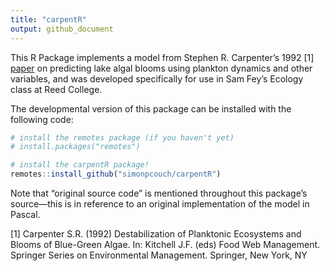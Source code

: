 ```yaml
---
title: "carpentR"
output: github_document
---
```


This R Package implements a model from Stephen R. Carpenter's 1992 
[1] [paper](https://doi.org/10.1007/978-1-4612-4410-3_23) on 
predicting lake algal blooms using plankton dynamics and other variables, and
was developed specifically for use in Sam Fey's Ecology class at Reed College.

The developmental version of this package can be installed with the following
code:

```r
# install the remotes package (if you haven't yet)
# install.packages("remotes")

# install the carpentR package!
remotes::install_github("simonpcouch/carpentR")
```

Note that "original source code" is mentioned throughout this package's 
source---this is in reference to an original implementation of the model in 
Pascal.

[1] Carpenter S.R. (1992) Destabilization of Planktonic Ecosystems and Blooms 
of Blue-Green Algae. In: Kitchell J.F. (eds) Food Web Management. Springer 
Series on Environmental Management. Springer, New York, NY